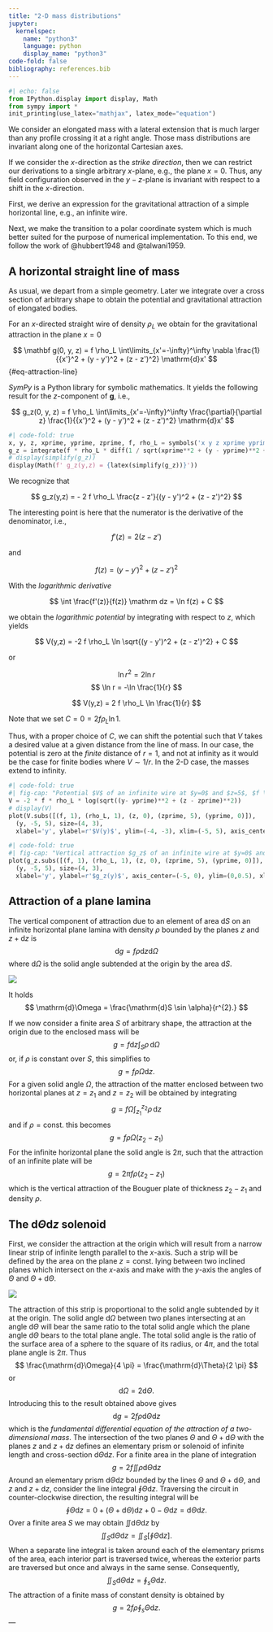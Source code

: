 ```yaml
---
title: "2-D mass distributions"
jupyter:
  kernelspec: 
    name: "python3"
    language: python
    display_name: "python3"
code-fold: false
bibliography: references.bib
---
```


```python
#| echo: false
from IPython.display import display, Math
from sympy import *
init_printing(use_latex="mathjax", latex_mode="equation")
```

We consider an elongated mass with a lateral extension that is much larger than any profile crossing it at a right angle. Those mass distributions are invariant along one of the horizontal Cartesian axes.

If we consider the $x$-direction as the *strike direction*, then we can restrict our derivations to a single arbitrary $x$-plane, e.g., the plane $x=0$. Thus, any field configuration observed in the $y-z$-plane is invariant with respect to a shift in the $x$-direction.

First, we derive an expression for the gravitational attraction of a simple horizontal line, e.g., an infinite wire.

Next, we make the transition to a polar coordinate system which is much better suited for the purpose of numerical implementation. To this end, we follow the work of @hubbert1948 and @talwani1959.

## A horizontal straight line of mass

As usual, we depart from a simple geometry. Later we integrate over a cross section of arbitrary shape to obtain the potential and gravitational attraction of elongated bodies.

For an $x$-directed straight wire of density $\rho_L$ we obtain for the gravitational attraction in the plane $x=0$

$$
\mathbf g(0, y, z) = f \rho_L \int\limits_{x'=-\infty}^\infty \nabla \frac{1}{{x'}^2 + (y - y')^2 + (z - z')^2} \mathrm{d}x'
$$ {#eq-attraction-line}

*SymPy* is a Python library for symbolic mathematics. It yields the following result for the $z$-component of $\mathbf g$, i.e.,

$$
g_z(0, y, z) = f \rho_L \int\limits_{x'=-\infty}^\infty \frac{\partial}{\partial z} \frac{1}{{x'}^2 + (y - y')^2 + (z - z')^2} \mathrm{d}x'
$$

```python
#| code-fold: true
x, y, z, xprime, yprime, zprime, f, rho_L = symbols('x y z xprime yprime zprime f rho_L', real=True)
g_z = integrate(f * rho_L * diff(1 / sqrt(xprime**2 + (y - yprime)**2 + (z - zprime)**2), z), (xprime, -oo, oo))
# display(simplify(g_z))
display(Math(f' g_z(y,z) = {latex(simplify(g_z))}'))
```

We recognize that

$$
g_z(y,z) = - 2 f \rho_L \frac{z - z'}{(y - y')^2 + (z - z')^2}
$$

The interesting point is here that the numerator is the derivative of the denominator, i.e.,

$$
f'(z) = 2(z - z')
$$

and

$$
f(z) = (y - y')^2 + (z - z')^2
$$

With the *logarithmic derivative*

$$
\int \frac{f'(z)}{f(z)} \mathrm dz = \ln f(z) + C
$$

we obtain the *logarithmic potential* by integrating with respect to $z$, which yields

$$
V(y,z) = -2 f \rho_L \ln \sqrt{(y - y')^2 + (z - z')^2} + C
$$

or

::: column-margin
$$ \ln r^2 = 2 \ln r $$ $$ \ln r = -\ln \frac{1}{r} $$
:::

$$
V(y,z) = 2 f \rho_L \ln \frac{1}{r}
$$

Note that we set $C = 0 = 2 f \rho_L \ln 1$.

Thus, with a proper choice of $C$, we can shift the potential such that $V$ takes a desired value at a given distance from the line of mass. In our case, the potential is zero at the *finite* distance of $r=1$, and not at infinity as it would be the case for finite bodies where $V \sim 1/r$. In the 2-D case, the masses extend to infinity.

```python
#| code-fold: true
#| fig-cap: "Potential $V$ of an infinite wire at $y=0$ and $z=5$, $f \\rho_L = 1$."
V = -2 * f * rho_L * log(sqrt((y- yprime)**2 + (z - zprime)**2))
# display(V)
plot(V.subs([(f, 1), (rho_L, 1), (z, 0), (zprime, 5), (yprime, 0)]),
  (y, -5, 5), size=(4, 3),
  xlabel='y', ylabel=r'$V(y)$', ylim=(-4, -3), xlim=(-5, 5), axis_center=(-5, -4))
```

```python
#| code-fold: true
#| fig-cap: "Vertical attraction $g_z$ of an infinite wire at $y=0$ and $z=5$, $f \\rho_L = 1$."
plot(g_z.subs([(f, 1), (rho_L, 1), (z, 0), (zprime, 5), (yprime, 0)]), 
  (y, -5, 5), size=(4, 3),
  xlabel='y', ylabel=r'$g_z(y)$', axis_center=(-5, 0), ylim=(0,0.5), xlim=(-5,5))
```

## Attraction of a plane lamina

The vertical component of attraction due to an element of area $\mathrm{d}S$ on an infinite horizontal plane lamina with density $\rho$ bounded by the planes $z$ and $z+\mathrm{d}z$ is $$
\mathrm{d}g = f \rho \mathrm{d}z \mathrm{d}\Omega 
$$ where $\mathrm{d}\Omega$ is the solid angle subtended at the origin by the area $\mathrm{d}S$.

![](images/hubbert_01.png)

It holds $$
\mathrm{d}\Omega = \frac{\mathrm{d}S \sin \alpha}{r^{2}.}
$$

If we now consider a finite area $S$ of arbitrary shape, the attraction at the origin due to the enclosed mass will be $$
g = f \mathrm{d}z \int _{S} \rho \, \mathrm{d}\Omega 
$$ or, if $\rho$ is constant over $S$, this simplifies to $$
g = f \rho \Omega \mathrm{d}z.
$$ For a given solid angle $\Omega$, the attraction of the matter enclosed between two horizontal planes at $z=z_{1}$ and $z=z_{2}$ will be obtained by integrating $$
g = f \Omega \int_{z_{1}}^{z_{2}} \rho \, \mathrm{d}z 
$$ and if $\rho=\mathrm{const.}$ this becomes $$
g = f \rho \Omega (z_{2} - z_{1})
$$ For the infinite horizontal plane the solid angle is $2 \pi$, such that the attraction of an infinite plate will be $$
g = 2 \pi f \rho (z_{2} - z_{1})
$$ which is the vertical attraction of the Bouguer plate of thickness $z_{2} - z_{1}$ and density $\rho$.

## The $\mathrm{d}\Theta\mathrm{d}z$ solenoid

First, we consider the attraction at the origin which will result from a narrow linear strip of infinite length parallel to the $x$-axis. Such a strip will be defined by the area on the plane $z=\mathrm{const.}$ lying between two inclined planes which intersect on the $x$-axis and make with the $y$-axis the angles of $\Theta$ and $\Theta + \mathrm{d}\Theta$.

![](images/hubbert_02.png)

The attraction of this strip is proportional to the solid angle subtended by it at the origin. The solid angle $\mathrm{d}\Omega$ between two planes intersecting at an angle $\mathrm{d}\Theta$ will bear the same ratio to the total solid angle which the plane angle $\mathrm{d}\Theta$ bears to the total plane angle. The total solid angle is the ratio of the surface area of a sphere to the square of its radius, or $4 \pi$, and the total plane angle is $2 \pi$. Thus $$
\frac{\mathrm{d}\Omega}{4 \pi} = \frac{\mathrm{d}\Theta}{2 \pi}
$$ or $$
\mathrm{d}\Omega = 2 \mathrm{d}\Theta.
$$ Introducing this to the result obtained above gives $$
\mathrm{d}g = 2 f \rho \mathrm{d}\Theta \mathrm{d}z
$$ which is the *fundamental differential equation of the attraction of a two-dimensional mass*. The intersection of the two planes $\Theta$ and $\Theta + \mathrm{d}\Theta$ with the planes $z$ and $z+\mathrm{d}z$ defines an elementary prism or solenoid of infinite length and cross-section $\mathrm{d}\Theta\mathrm{d}z$. For a finite area in the plane of integration $$
g = 2 f \iint \rho \mathrm{d}\Theta \mathrm{d}z
$$ Around an elementary prism $\mathrm{d}\Theta\mathrm{d}z$ bounded by the lines $\Theta$ and $\Theta + \mathrm{d}\Theta$, and $z$ and $z+\mathrm{d}z$, consider the line integral $\oint \Theta \mathrm{d}z$. Traversing the circuit in counter-clockwise direction, the resulting integral will be $$
\oint \Theta \mathrm{d}z = 0 + (\Theta + \mathrm{d}\Theta)\mathrm{d}z + 0 - \Theta \mathrm{d}z = \mathrm{d}\Theta \mathrm{d}z.
$$ Over a finite area $S$ we may obtain $\iint \mathrm{d}\Theta \mathrm{d}z$ by $$
\iint_{S} \mathrm{d}\Theta \mathrm{d}z = \iint_{S} \left[\oint \Theta \mathrm{d}z \right].
$$ When a separate line integral is taken around each of the elementary prisms of the area, each interior part is traversed twice, whereas the exterior parts are traversed but once and always in the same sense. Consequently, $$
\iint_{S} \mathrm{d}\Theta \mathrm{d}z = \oint_{s} \Theta \mathrm{d}z.
$$ The attraction of a finite mass of constant density is obtained by $$
g = 2 f \rho \oint_{s} \Theta \mathrm{d}z.
$$ ---
